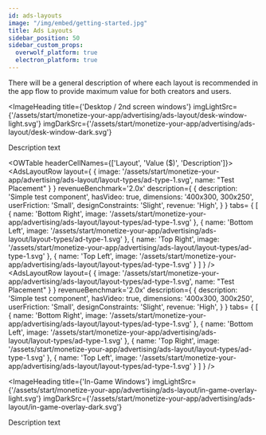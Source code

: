 ```yaml
---
id: ads-layouts
image: "/img/embed/getting-started.jpg"
title: Ads Layouts
sidebar_position: 50
sidebar_custom_props:
  overwolf_platform: true
  electron_platform: true
---
```


There will be a general description of where each layout is recommended in the app flow to provide maximum value for both creators and users.



<ImageHeading
  title={'Desktop / 2nd screen windows'}
  imgLightSrc={'/assets/start/monetize-your-app/advertising/ads-layout/desk-window-light.svg'}
  imgDarkSrc={'/assets/start/monetize-your-app/advertising/ads-layout/desk-window-dark.svg'}
>
  Description text
</ImageHeading>

<OWTable headerCellNames={['Layout', 'Value ($)', 'Description']}>
  <AdsLayoutRow
    layout={
      {
        image: '/assets/start/monetize-your-app/advertising/ads-layout/layout-types/ad-type-1.svg',
        name: "Test Placement"
      }
    }
    revenueBenchmark='2.0x'
    description={
      {
        description: 'Simple test component',
        hasVideo: true,
        dimensions: '400x300, 300x250',
        userFriction: 'Small',
        designConstraints: 'Slight',
        revenue: 'High',
      }
    }
    tabs= {
      [
        {
          name: 'Bottom Right',
          image: '/assets/start/monetize-your-app/advertising/ads-layout/layout-types/ad-type-1.svg'
        },
        {
          name: 'Bottom Left',
          image: '/assets/start/monetize-your-app/advertising/ads-layout/layout-types/ad-type-1.svg'
        },
        {
          name: 'Top Right',
          image: '/assets/start/monetize-your-app/advertising/ads-layout/layout-types/ad-type-1.svg'
        },
        {
          name: 'Top Left',
          image: '/assets/start/monetize-your-app/advertising/ads-layout/layout-types/ad-type-1.svg'
        }
      ]
    }
  />
    <AdsLayoutRow
    layout={
      {
        image: '/assets/start/monetize-your-app/advertising/ads-layout/layout-types/ad-type-1.svg',
        name: "Test Placement"
      }
    }
    revenueBenchmark='2.0x'
    description={
      {
        description: 'Simple test component',
        hasVideo: true,
        dimensions: '400x300, 300x250',
        userFriction: 'Small',
        designConstraints: 'Slight',
        revenue: 'High',
      }
    }
    tabs= {
      [
        {
          name: 'Bottom Right',
          image: '/assets/start/monetize-your-app/advertising/ads-layout/layout-types/ad-type-1.svg'
        },
        {
          name: 'Bottom Left',
          image: '/assets/start/monetize-your-app/advertising/ads-layout/layout-types/ad-type-1.svg'
        },
        {
          name: 'Top Right',
          image: '/assets/start/monetize-your-app/advertising/ads-layout/layout-types/ad-type-1.svg'
        },
        {
          name: 'Top Left',
          image: '/assets/start/monetize-your-app/advertising/ads-layout/layout-types/ad-type-1.svg'
        }
      ]
    }
  />
</OWTable>


<ImageHeading
  title={'In-Game Windows'}
  imgLightSrc={'/assets/start/monetize-your-app/advertising/ads-layout/in-game-overlay-light.svg'}
  imgDarkSrc={'/assets/start/monetize-your-app/advertising/ads-layout/in-game-overlay-dark.svg'}
>
  Description text
</ImageHeading>

